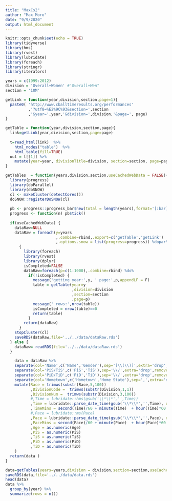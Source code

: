 ```yaml
---
title: "MaxCs2"
author: "Max Moro"
date: "9/9/2020"
output: html_document
---
```


```r
knitr::opts_chunk$set(echo = TRUE)
library(tidyverse)
library(hms)
library(rvest)
library(lubridate)
library(foreach)
library(stringr)
library(iterators)

years = c(1999:2012)
division = 'Overall+Women' #'Overall+Men"
section = '10M' 
```

```r
getLink = function(year,division,section,page=1){
  paste0( 'http://www.cballtimeresults.org/performances'
          ,'?utf8=%E2%9C%93&section=',section
          ,'&year=',year,'&division=',division,'&page=', page)
}

getTable = function(year,division,section,page){
  link=getLink(year,division,section,page=page)
  
  t=read_html(link)  %>% 
    html_nodes("table")  %>% 
    html_table(fill=TRUE) 
  out = t[[1]] %>%
    mutate(year=year, divisionTitle=division, section=section, page=page, link=link)
}

getTables  = function(years,division,section,useCachedWebData = FALSE){
  library(progress)
  library(doParallel)
  library(doSNOW)
  cl <- makeCluster(detectCores())
  doSNOW::registerDoSNOW(cl)
  
  pb <- progress::progress_bar$new(total = length(years),format='[:bar] :percent :eta')
  progress <- function(n) pb$tick()
  
  if(useCachedWebData) {
    dataRaw=NULL
    dataRaw = foreach(y=years
                      ,.combine=rbind,.export=c('getTable','getLink')
                      ,.options.snow = list(progress=progress)) %dopar%
      {
        library(foreach)
        library(rvest)
        library(dplyr)
        isCompleted=FALSE
        dataRaw=foreach(p=c(1:1000),.combine=rbind) %do%
          if(!isCompleted) {
            message('getting year:',y, ' page:',p,appendLF = F)
            table = getTable(year=y
                             ,division=division
                             ,section=section
                             ,page=p)
            message(' rows:',nrow(table))
            isCompleted = nrow(table)==0
            return(table)
          }
        return(dataRaw)
      }
    stopCluster(cl)
    saveRDS(dataRaw,file='../../data/dataRaw.rds')
  } else {
    dataRaw= readRDS(file='../../data/dataRaw.rds')
  }

    data = dataRaw %>%
    separate(col='Name',c('Name','Gender'),sep='[\\(\\)]',extra='drop',remove=TRUE) %>%
    separate(col='PiS/TiS',c('PiS','TiS'),sep='\\/',extra='drop',remove=TRUE) %>%
    separate(col='PiD/TiD',c('PiD','TiD'),sep='\\/',extra='drop',remove=TRUE) %>%
    separate(col='Hometown',c('Hometown','Home State'),sep=',',extra='drop',remove=TRUE,fill='right') %>%
    mutate(Race = trimws(substr(Race,5,100))
           ,DivisionCode =  trimws(substr(Division,1,1))
           ,DivisionNum =  trimws(substr(Division,3,100))
           #,Time = lubridate::hms(gsub('\\*\\*','',Time))
           ,Time = lubridate::parse_date_time(gsub('\\*\\*','',Time), orders = c("HMS", "MS"))
           ,TimeMins = second(Time)/60 + minute(Time)  + hour(Time)*60
           #,Pace = lubridate::ms(Pace)
           ,Pace = lubridate::parse_date_time(gsub('\\*\\*','',Pace), orders = c("HMS", "MS"))
           ,PaceMins = second(Pace)/60 + minute(Pace)  + hour(Pace)*60
           ,Age = as.numeric(Age)
           ,PiS = as.numeric(PiS)
           ,TiS = as.numeric(TiS)
           ,PiD = as.numeric(PiD)
           ,TiD = as.numeric(TiD)
    )
  return(data )
}

```

```r
data=getTables(years=years,division = division,section=section,useCachedWebData = TRUE)
saveRDS(data,file='../../data/data.rds')
head(data)
data %>%
  group_by(year) %>%
  summarize(rows = n())
```

